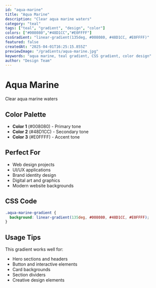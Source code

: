 ```yaml
---
id: "aqua-marine"
title: "Aqua Marine"
description: "Clear aqua marine waters"
category: "teal"
tags: ["teal", "gradient", "design", "color"]
colors: ["#008080","#48D1CC","#E0FFFF"]
cssGradient: "linear-gradient(135deg, #008080, #48D1CC, #E0FFFF)"
featured: false
createdAt: "2025-04-01T16:25:15.855Z"
previewImage: "/gradients/aqua-marine.jpg"
keywords: "aqua marine, teal gradient, CSS gradient, color design"
author: "Design Team"
---
```


# Aqua Marine

Clear aqua marine waters

## Color Palette

- **Color 1** (#008080) - Primary tone
- **Color 2** (#48D1CC) - Secondary tone
- **Color 3** (#E0FFFF) - Accent tone

## Perfect For

- Web design projects
- UI/UX applications
- Brand identity design
- Digital art and graphics
- Modern website backgrounds

## CSS Code

```css
.aqua-marine-gradient {
  background: linear-gradient(135deg, #008080, #48D1CC, #E0FFFF);
}
```

## Usage Tips

This gradient works well for:
- Hero sections and headers
- Button and interactive elements
- Card backgrounds
- Section dividers
- Creative design elements
